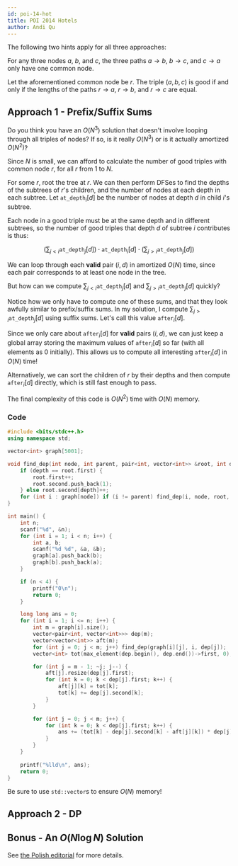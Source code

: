 ```yaml
---
id: poi-14-hot
title: POI 2014 Hotels
author: Andi Qu
---
```


The following two hints apply for all three approaches:

<Spoiler title="Hint 1">

For any three nodes $a$, $b$, and $c$, the three paths $a \rightarrow b$, $b \rightarrow c$, and $c \rightarrow a$ only have one common node.

</Spoiler>

<Spoiler title="Hint 2">

Let the aforementioned common node be $r$. The triple $(a, b, c)$ is good if and only if the lengths of the paths $r \rightarrow a$, $r \rightarrow b$, and $r \rightarrow c$ are equal.

</Spoiler>

## Approach 1 - Prefix/Suffix Sums

<Spoiler title="Hint 3">

Do you think you have an $O(N^3)$ solution that doesn't involve looping through all triples of nodes? If so, is it really $O(N^3)$ or is it actually amortized $O(N^2)$?

</Spoiler>

<Spoiler title="Solution">

Since $N$ is small, we can afford to calculate the number of good triples with common node $r$, for all $r$ from 1 to $N$.

For some $r$, root the tree at $r$. We can then perform DFSes to find the depths of the subtrees of $r$'s children, and the number of nodes at each depth in each subtree. Let $\texttt{at\_depth}_i[d]$ be the number of nodes at depth $d$ in child $i$'s subtree.

Each node in a good triple must be at the same depth and in different subtrees, so the number of good triples that depth $d$ of subtree $i$ contributes is thus:

$$
\left(\sum_{j < i}\texttt{at\_depth}_j[d]\right) \cdot \texttt{at\_depth}_i[d] \cdot \left(\sum_{j > i}\texttt{at\_depth}_j[d]\right)
$$

We can loop through each **valid** pair $(i, d)$ in amortized $O(N)$ time, since each pair corresponds to at least one node in the tree.

But how can we compute $\sum_{j < i}\texttt{at\_depth}_j[d]$ and $\sum_{j > i}\texttt{at\_depth}_j[d]$ quickly?

Notice how we only have to compute one of these sums, and that they look awfully similar to prefix/suffix sums. In my solution, I compute $\sum_{j > i}\texttt{at\_depth}_j[d]$ using suffix sums. Let's call this value $\texttt{after}_i[d]$.

Since we only care about $\texttt{after}_i[d]$ for **valid** pairs $(i, d)$, we can just keep a global array storing the maximum values of $\texttt{after}_i[d]$ so far (with all elements as 0 initially). This allows us to compute all interesting $\texttt{after}_i[d]$ in $O(N)$ time!

Alternatively, we can sort the children of $r$ by their depths and then compute $\texttt{after}_i[d]$ directly, which is still fast enough to pass.

The final complexity of this code is $O(N^2)$ time with $O(N)$ memory.

### Code

```cpp
#include <bits/stdc++.h>
using namespace std;

vector<int> graph[5001];

void find_dep(int node, int parent, pair<int, vector<int>> &root, int depth = 0) {
    if (depth == root.first) {
        root.first++;
        root.second.push_back(1);
    } else root.second[depth]++;
    for (int i : graph[node]) if (i != parent) find_dep(i, node, root, depth + 1);
}

int main() {
    int n;
    scanf("%d", &n);
    for (int i = 1; i < n; i++) {
        int a, b;
        scanf("%d %d", &a, &b);
        graph[a].push_back(b);
        graph[b].push_back(a);
    }

    if (n < 4) {
        printf("0\n");
        return 0;
    }

    long long ans = 0;
    for (int i = 1; i <= n; i++) {
        int m = graph[i].size();
        vector<pair<int, vector<int>>> dep(m);
        vector<vector<int>> aft(m);
        for (int j = 0; j < m; j++) find_dep(graph[i][j], i, dep[j]);
        vector<int> tot(max_element(dep.begin(), dep.end())->first, 0);

        for (int j = m - 1; ~j; j--) {
            aft[j].resize(dep[j].first);
            for (int k = 0; k < dep[j].first; k++) {
                aft[j][k] = tot[k];
                tot[k] += dep[j].second[k];
            }
        }

        for (int j = 0; j < m; j++) {
            for (int k = 0; k < dep[j].first; k++) {
                ans += (tot[k] - dep[j].second[k] - aft[j][k]) * dep[j].second[k] * aft[j][k];
            }
        }
    }
    
    printf("%lld\n", ans);
    return 0;
}
```

Be sure to use `std::vector`s to ensure $O(N)$ memory!

</Spoiler>

## Approach 2 - DP

<IncompleteSection>
</IncompleteSection>

## Bonus - An $O(N \log N)$ Solution

<IncompleteSection>
</IncompleteSection>

See [the Polish editorial](https://github.com/mostafa-saad/MyCompetitiveProgramming/blob/master/Olympiad/POI/official/2014/editorial/hot.pdf) for more details.
